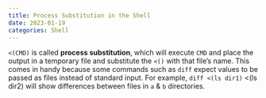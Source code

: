 ```yaml
---
title: Process Substitution in the Shell
date: 2023-01-19
categories: Shell
---
```

`<(CMD)` is called **process substitution**,  which will execute `CMD` and
place the output in a temporary file and substitute the `<()` with that file’s
name. This comes in handy because some commands such as `diff` expect values
to be passed as files instead of standard input. For example, `diff <(ls dir1)`
<(ls dir2) will show differences between files in `a` & `b` directories.

